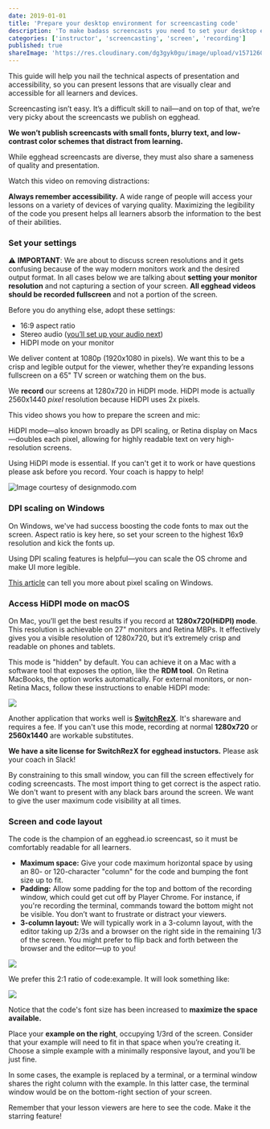 ```yaml
---
date: 2019-01-01
title: 'Prepare your desktop environment for screencasting code'
description: 'To make badass screencasts you need to set your desktop environment up for success.'
categories: ['instructor', 'screencasting', 'screen', 'recording']
published: true
shareImage: 'https://res.cloudinary.com/dg3gyk0gu/image/upload/v1571260698/og-image-assets/share_image_screencasting.png'
---
```


This guide will help you nail the technical aspects of presentation and accessibility, so you can present lessons that are visually clear and accessible for all learners and devices.

Screencasting isn’t easy. It’s a difficult skill to nail—and on top of that, we’re very picky about the screencasts we publish on egghead.

**We won’t publish screencasts with small fonts, blurry text, and low-contrast color schemes that distract from learning.**

While egghead screencasts are diverse, they must also share a sameness of quality and presentation.

Watch this video on removing distractions:

<ResponsiveEmbed src="https://egghead.io/lessons/tools-remove-distractions/embed" />

**Always remember accessibility.** A wide range of people will access your lessons on a variety of devices of varying quality. Maximizing the legibility of the code you present helps all learners absorb the information to the best of their abilities.

### Set your settings

⚠️ **IMPORTANT**: We are about to discuss screen resolutions and it gets confusing because of the way modern monitors work and the desired output format. In all cases below we are talking about **setting your monitor resolution** and not capturing a section of your screen. **All egghead videos should be recorded fullscreen** and not a portion of the screen.

Before you do anything else, adopt these settings:

- 16:9 aspect ratio
- Stereo audio ([you’ll set up your audio next](/instructor/screencasting/audio-equipment))
- HiDPI mode on your monitor

We deliver content at 1080p (1920x1080 in pixels). We want this to be a crisp and legible output for the viewer, whether they’re expanding lessons fullscreen on a 65" TV screen or watching them on the bus.

We **record** our screens at 1280x720 in HiDPI mode. HiDPI mode is actually 2560x1440 *pixel* resolution because HiDPI uses 2x pixels.

This video shows you how to prepare the screen and mic:

<ResponsiveEmbed src="https://egghead.io/lessons/tools-prepare-to-record-screen-resolution-and-mic-check/embed" />

HiDPI mode—also known broadly as DPI scaling, or Retina display on Macs—doubles each pixel, allowing for highly readable text on very high-resolution screens.

Using HiDPI mode is essential. If you can't get it to work or have questions please ask before you record. Your coach is happy to help!

![Image courtesy of designmodo.com](https://lh3.googleusercontent.com/rMZ4R1qkndexRllRnPZxX1LwwlXyQ-pEd9FzJFqOLuyg-ly7ciad5X57pRjji2GhYL9CBaEpfocx3u0OQoC_2-tj1HqixMVmu3SGk0hKtp7ZCwn351_c9M4UXLXs7ECdzfLSb-K4)

### DPI scaling on Windows

On Windows, we've had success boosting the code fonts to max out the screen. Aspect ratio is key here, so set your screen to the highest 16x9 resolution and kick the fonts up.

Using DPI scaling features is helpful—you can scale the OS chrome and make UI more legible.

[This article](http://www.eizoglobal.com/support/compatibility/dpi_scaling_settings_windows/) can tell you more about pixel scaling on Windows.

### Access HiDPI mode on macOS

On Mac, you’ll get the best results if you record at **1280x720(HiDPI) mode**. This resolution is achievable on 27" monitors and Retina MBPs. It effectively gives you a visible resolution of 1280x720, but it’s extremely crisp and readable on phones and tablets.

This mode is "hidden" by default. You can achieve it on a Mac with a software tool that exposes the option, like the **RDM tool**. On Retina MacBooks, the option works automatically. For external monitors, or non-Retina Macs, follow these instructions to enable HiDPI mode:

![](https://lh5.googleusercontent.com/IzTyjUaF9aGg3L1yGjJQ_qMtL7SzlX-r_zJaF4A6iFMipGXhtFt_jJlpn16oDEj3QdTiOIOnmW6h2WIv1jO3PQrzfIxxYbloXcnncNjTFGpCre1ieaTTgMYKiRxAGFHJRH3Lst0r)

Another application that works well is [**SwitchRezX**](http://www.madrau.com/). It's shareware and requires a fee. If you can't use this mode, recording at normal **1280x720** or **2560x1440** are workable substitutes.

**We have a site license for SwitchRezX for egghead instuctors.** Please ask your coach in Slack!

By constraining to this small window, you can fill the screen effectively for coding screencasts. The most import thing to get correct is the aspect ratio. We don't want to present with any black bars around the screen. We want to give the user maximum code visibility at all times.

### Screen and code layout

The code is the champion of an egghead.io screencast, so it must be comfortably readable for all learners.

- **Maximum space:** Give your code maximum horizontal space by using an 80- or 120-character "column" for the code and bumping the font size up to fit.
- **Padding:** Allow some padding for the top and bottom of the recording window, which could get cut off by Player Chrome. For instance, if you're recording the terminal, commands toward the bottom might not be visible. You don’t want to frustrate or distract your viewers.
- **3-column layout:** We will typically work in a 3-column layout, with the editor taking up 2/3s and a browser on the right side in the remaining 1/3 of the screen. You might prefer to flip back and forth between the browser and the editor—up to you!

![](https://lh5.googleusercontent.com/yFu1UkYEzFM_zbwuf6kxZU5WuUwc_zhkaJY6uDSwk32Tega5Mj6rNukMByPiNZseZVyQgxPcRVsB07yh5R6IkiBUHnkm4mtAB9XOGJ4wt3qX0ZYcKw1kTVp0VJ-qNb9wJyctddH4)

We prefer this 2:1 ratio of code:example. It will look something like:

![](https://lh5.googleusercontent.com/uKXJLKCjIN0VsNGGKt8TmUfm_wwUrtBIJcUMYWFMWxbyN2B-zc_NvvWetSZDZ8a3oSj9fby0mwXDt26a5FNz1eC3U8ad48JaO0oiwYB8rey9DB3yJBITT0O6Y-FFSIi9cwsZk1S5)

Notice that the code's font size has been increased to **maximize the space available.**

Place your **example on the right**, occupying 1/3rd of the screen. Consider that your example will need to fit in that space when you’re creating it. Choose a simple example with a minimally responsive layout, and you’ll be just fine.

In some cases, the example is replaced by a terminal, or a terminal window shares the right column with the example. In this latter case, the terminal window would be on the bottom-right section of your screen.

Remember that your lesson viewers are here to see the code. Make it the starring feature!
